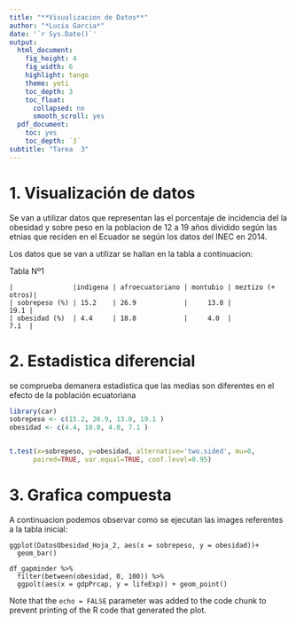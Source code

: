 ---
title: "**Visualizacion de Datos**"
author: "*Lucia Garcia*"
date: '`r Sys.Date()`'
output: 
  html_document:
    fig_height: 4
    fig_width: 6
    highlight: tango
    theme: yeti
    toc_depth: 3
    toc_float:
      collapsed: no
      smooth_scroll: yes
  pdf_document:
    toc: yes
    toc_depth: ´3´
subtitle: "Tarea  3"
---
# 1. Visualización de datos

Se van a utilizar datos que representan las el porcentaje de incidencia del la obesidad y sobre peso en la poblacion de 12 a 19 años dividido según las etnias que reciden en el Ecuador se según los datos del INEC en 2014.

Los datos que se van a utilizar se hallan en la tabla a continuacion: 

Tabla Nº1
``` {obesidad}
|               |indigena | afroecuatoriano | montubio | meztizo (+ otros)|
| sobrepeso (%) | 15.2    | 26.9            |     13.8 |             19.1 | 
| obesidad (%)  | 4.4     | 18.8            |     4.0  |             7.1  |

```

# 2. Estadistica diferencial

se comprueba demanera estadistica que las medias son diferentes en el efecto de la población ecuatoriana

```{r}
library(car)
sobrepeso <- c(15.2, 26.9, 13.8, 19.1 )
obesidad <- c(4.4, 18.8, 4.0, 7.1 ) 


t.test(x=sobrepeso, y=obesidad, alternative='two.sided', mu=0,
      paired=TRUE, var.equal=TRUE, conf.level=0.95)
```

# 3. Grafica compuesta

A continuacion podemos observar como se ejecutan las images referentes a la tabla inicial:

```{DatosObesidad_Hoja_2}

ggplot(DatosObesidad_Hoja_2, aes(x = sobrepeso, y = obesidad))+
  geom_bar()

df_gapminder %>% 
  filter(between(obesidad, 0, 100)) %>% 
  ggpolt(aes(x = gdpPrcap, y = lifeExp)) + geom_point()

```

Note that the `echo = FALSE` parameter was added to the code chunk to prevent printing of the R code that generated the plot.
